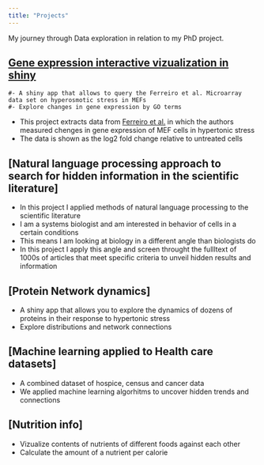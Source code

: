 ```yaml
---
title: "Projects"
---
```


My journey through Data exploration in relation to my PhD project.

## [Gene expression interactive vizualization in shiny](https://athiemicke.github.io/website/Project0.html)

```
#- A shiny app that allows to query the Ferreiro et al. Microarray data set on hyperosmotic stress in MEFs
#- Explore changes in gene expression by GO terms
```
- This project extracts data from [Ferreiro et al.](https://www.ncbi.nlm.nih.gov/pubmed/20187982) in which the authors measured chenges in gene expression of MEF cells in hypertonic stress
- The data is shown as the  log2 fold change relative to untreated cells

## [Natural language processing approach to search for hidden information in the scientific literature]

- In this project I applied methods of natural language processing to the scientific literature
- I am a systems biologist and am interested in behavior of cells in a certain conditions
- This means I am looking at biology in a different angle than biologists do
- In this project I apply this angle and screen throught the fullltext of 1000s of articles that meet specific criteria to unveil hidden results and information

## [Protein Network dynamics]

- A shiny app that allows you to explore the dynamics of dozens of proteins in their response to hypertonic stress
- Explore distributions and network connections

## [Machine learning applied to Health care datasets]

- A combined dataset of hospice, census and cancer data
- We applied machine learning algorhitms to uncover hidden trends and connections

## [Nutrition info] 

- Vizualize contents of nutrients of different foods against each other
- Calculate the amount of a nutrient per calorie
